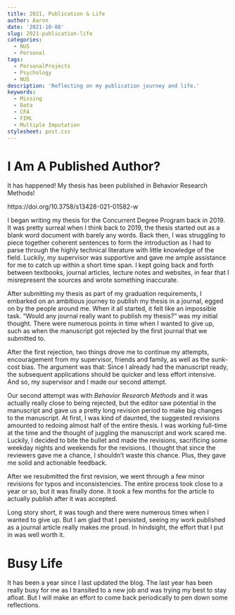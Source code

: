 ```yaml
---
title: 2021, Publication & Life
author: Aaron
date: '2021-10-08'
slug: 2021-publication-life
categories:
  - NUS
  - Personal
tags:
  - PersonalProjects
  - Psychology
  - NUS
description: 'Reflecting on my publication journey and life.'
keywords: 
  - Missing
  - Data
  - CFA
  - FIML
  - Multiple Imputation
stylesheet: post.css
---
```


# I Am A Published Author?

It has happened! My thesis has been published in Behavior Research Methods!

https://doi.org/10.3758/s13428-021-01582-w

I began writing my thesis for the Concurrent Degree Program back in 2019. It was pretty surreal when I think back to 2019, the thesis started out as a blank word document with barely any words. Back then, I was struggling to piece together coherent sentences to form the introduction as I had to parse through the highly technical literature with little knowledge of the field. Luckily, my supervisor was supportive and gave me ample assistance for me to catch up within a short time span. I kept going back and forth between textbooks, journal articles, lecture notes and websites, in fear that I misrepresent the sources and wrote something inaccurate.

After submitting my thesis as part of my graduation requirements, I embarked on an ambitious journey to publish my thesis in a journal, egged on by the people around me. When it all started, it felt like an impossible task. "Would any journal really want to publish my thesis?" was my initial thought. There were numerous points in time when I wanted to give up, such as when the manuscript got rejected by the first journal that we submitted to.

After the first rejection, two things drove me to continue my attempts, encouragement from my supervisor, friends and family, as well as the sunk-cost bias. The argument was that: Since I already had the manuscript ready, the subsequent applications should be quicker and less effort intensive. And so, my supervisor and I made our second attempt.

Our second attempt was with *Behavior Research Methods* and it was actually really close to being rejected, but the editor saw potential in the manuscript and gave us a pretty long revision period to make big changes to the manuscript. At first, I was kind of daunted, the suggested revisions amounted to redoing almost half of the entire thesis. I was working full-time at the time and the thought of juggling the manuscript and work scared me. Luckily, I decided to bite the bullet and made the revisions, sacrificing some weekday nights and weekends for the revisions. I thought that since the reviewers gave me a chance, I shouldn't waste this chance. Plus, they gave me solid and actionable feedback.

After we resubmitted the first revision, we went through a few minor revisions for typos and inconsistencies. The entire process took close to a year or so, but it was finally done. It took a few months for the article to actually publish after it was accepted.

Long story short, it was tough and there were numerous times when I wanted to give up. But I am glad that I persisted, seeing my work published as a journal article really makes me proud. In hindsight, the effort that I put in was well worth it.

# Busy Life

It has been a year since I last updated the blog. The last year has been really busy for me as I transited to a new job and was trying my best to stay afloat. But I will make an effort to come back periodically to pen down some reflections.



